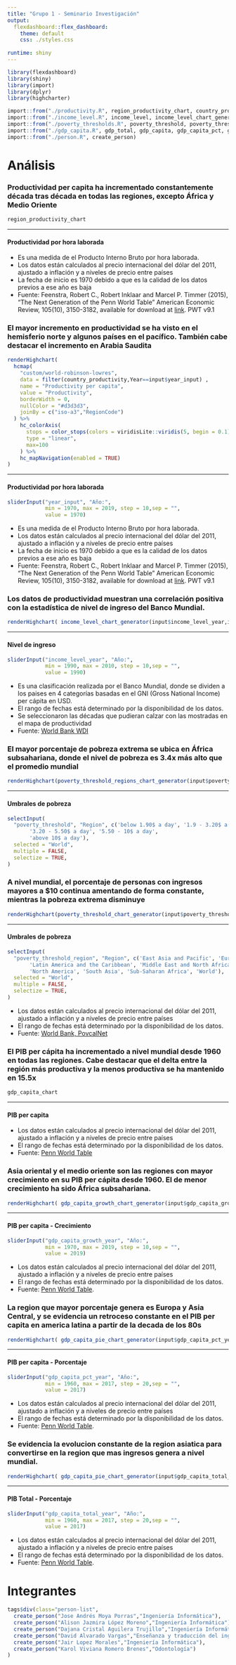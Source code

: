 ```yaml
---
title: "Grupo 1 - Seminario Investigación"
output: 
  flexdashboard::flex_dashboard:
    theme: default
    css: ./styles.css
    
runtime: shiny
---
```


```r
library(flexdashboard)
library(shiny)
library(import)
library(dplyr)
library(highcharter)
```

```r
import::from("./productivity.R", region_productivity_chart, country_productivity)
import::from("./income_level.R", income_level, income_level_chart_generator)
import::from("./poverty_thresholds.R", poverty_threshold, poverty_threshold_chart_generator, poverty_threshold_regions_chart_generator)
import::from("./gdp_capita.R", gdp_total, gdp_capita, gdp_capita_pct, gdp_capita_growth_chart_generator, gdp_capita_chart, gdp_capita_pie_chart_generator)
import::from("./person.R", create_person)
```

Análisis {.storyboard data-icon="fa-signal"}
=========================================

### Productividad per capita ha incrementado constantemente década tras década en todas las regiones, excepto África y Medio Oriente

```r
region_productivity_chart
```

***
#### **Productividad por hora laborada**
- Es una medida de el Producto Interno Bruto por hora laborada.
- Los datos están calculados al precio internacional del dólar del 2011, ajustado a inflación y a niveles de precio entre países
- La fecha de inicio es 1970 debido a que es la calidad de los datos previos a ese año es baja
- Fuente: Feenstra, Robert C., Robert Inklaar and Marcel P. Timmer (2015), "The Next Generation of the Penn World Table" American Economic Review, 105(10), 3150-3182, available for download at [link](http://www.ggdc.net/pwt). PWT v9.1


### El mayor incremento en productividad se ha visto en el hemisferio norte y algunos países en el pacífico. También cabe destacar el incremento en Arabia Saudita

```r
renderHighchart(
  hcmap(
    "custom/world-robinson-lowres", 
    data = filter(country_productivity,Year==input$year_input) ,
    name = "Productivity per capita", 
    value = "Productivity",
    borderWidth = 0,
    nullColor = "#d3d3d3",
    joinBy = c("iso-a3","RegionCode")
  ) %>%
    hc_colorAxis(
      stops = color_stops(colors = viridisLite::viridis(5, begin = 0.1)),
      type = "linear",
      max=100
    ) %>%
    hc_mapNavigation(enabled = TRUE)
)
```

***
#### **Productividad por hora laborada**

```r
sliderInput("year_input", "Año:",
            min = 1970, max = 2019, step = 10,sep = "", 
            value = 1970)
```

- Es una medida de el Producto Interno Bruto por hora laborada.
- Los datos están calculados al precio internacional del dólar del 2011, ajustado a inflación y a niveles de precio entre países
- La fecha de inicio es 1970 debido a que es la calidad de los datos previos a ese año es baja
- Fuente: Feenstra, Robert C., Robert Inklaar and Marcel P. Timmer (2015), "The Next Generation of the Penn World Table" American Economic Review, 105(10), 3150-3182, available for download at [link](http://www.ggdc.net/pwt). PWT v9.1


### Los datos de productividad muestran una correlación positiva con la estadística de nivel de ingreso del Banco Mundial.

```r
renderHighchart( income_level_chart_generator(input$income_level_year,income_level))
```

***
#### **Nivel de ingreso**

```r
sliderInput("income_level_year", "Año:",
            min = 1990, max = 2010, step = 10,sep = "", 
            value = 1990)
```

- Es una clasificación realizada por el Banco Mundial, donde se dividen a los paises en 4 categorías basadas en el GNI (Gross National Income) per cápita en USD.
- El rango de fechas está determinado por la disponibilidad de los datos.
- Se seleccionaron las décadas que pudieran calzar con las mostradas en el mapa de productividad
- Fuente: [World Bank WDI](http://databank.worldbank.org/data/download/site-content/OGHIST.xls)



### El mayor porcentaje de pobreza extrema se ubica en África subsahariana, donde el nivel de pobreza es 3.4x más alto que el promedio mundial



```r
renderHighchart(poverty_threshold_regions_chart_generator(input$poverty_threshold,poverty_threshold))
```

***
#### **Umbrales de pobreza**
```r
selectInput(
  "poverty_threshold", "Region", c('below 1.90$ a day', '1.9 - 3.20$ a day',
       '3.20 - 5.50$ a day', '5.50 - 10$ a day',
       'above 10$ a day'),
  selected = "World",
  multiple = FALSE,
  selectize = TRUE,
)
```


### A nivel mundial, el porcentaje de personas con ingresos mayores a $10 continua amentando de forma constante, mientras la pobreza extrema disminuye



```r
renderHighchart(poverty_threshold_chart_generator(input$poverty_threshold_region,poverty_threshold))
```

***
#### **Umbrales de pobreza**
```r
selectInput(
  "poverty_threshold_region", "Region", c('East Asia and Pacific', 'Europe and Central Asia',
       'Latin America and the Caribbean', 'Middle East and North Africa',
       'North America', 'South Asia', 'Sub-Saharan Africa', 'World'),
  selected = "World",
  multiple = FALSE,
  selectize = TRUE,
)
```

- Los datos están calculados al precio internacional del dólar del 2011, ajustado a inflación y a niveles de precio entre países
- El rango de fechas está determinado por la disponibilidad de los datos.
- Fuente: [World Bank, PovcalNet](http://iresearch.worldbank.org/PovcalNet/povDuplicateWB.aspx)


### El PIB per cápita ha incrementado a nivel mundial desde 1960 en todas las regiones. Cabe destacar que el delta entre la región más productiva y la menos productiva se ha mantenido en 15.5x

```r
gdp_capita_chart
```

***
#### **PIB per capita**

- Los datos están calculados al precio internacional del dólar del 2011, ajustado a inflación y a niveles de precio entre países
- El rango de fechas está determinado por la disponibilidad de los datos.
- Fuente: [Penn World Table](http://www.ggdc.net/pwt)


### Asia oriental y el medio oriente son las regiones con mayor crecimiento en su PIB per cápita desde 1960. El de menor crecimiento ha sido África subsahariana.

```r
renderHighchart( gdp_capita_growth_chart_generator(input$gdp_capita_growth_year,gdp_capita))
```

***
#### **PIB per capita - Crecimiento**

```r
sliderInput("gdp_capita_growth_year", "Año:",
            min = 1970, max = 2019, step = 10,sep = "", 
            value = 2019)
```

- Los datos están calculados al precio internacional del dólar del 2011, ajustado a inflación y a niveles de precio entre países
- El rango de fechas está determinado por la disponibilidad de los datos.
- Fuente: [Penn World Table](http://www.ggdc.net/pwt).


### La region que mayor porcentaje genera es Europa y Asia Central, y se evidencia un retroceso constante en el PIB per capita en america latina a partir de la decada de los 80s

```r
renderHighchart( gdp_capita_pie_chart_generator(input$gdp_capita_pct_year,gdp_capita_pct))
```

***
#### **PIB per capita - Porcentaje**

```r
sliderInput("gdp_capita_pct_year", "Año:",
            min = 1960, max = 2017, step = 20,sep = "", 
            value = 2017)
```

- Los datos están calculados al precio internacional del dólar del 2011, ajustado a inflación y a niveles de precio entre países
- El rango de fechas está determinado por la disponibilidad de los datos.
- Fuente: [Penn World Table](http://www.ggdc.net/pwt).


### Se evidencia la evolucion constante de la region asiatica para convertirse en la region que mas ingresos genera a nivel mundial. 

```r
renderHighchart( gdp_capita_pie_chart_generator(input$gdp_capita_total_year,gdp_total))
```

***
#### **PIB Total - Porcentaje**

```r
sliderInput("gdp_capita_total_year", "Año:",
            min = 1960, max = 2017, step = 20,sep = "", 
            value = 2017)
```

- Los datos están calculados al precio internacional del dólar del 2011, ajustado a inflación y a niveles de precio entre países
- El rango de fechas está determinado por la disponibilidad de los datos.
- Fuente: [Penn World Table](http://www.ggdc.net/pwt).



Integrantes {data-icon="fa-user"}
=========================================


```r
tags$div(class="person-list",
  create_person("Jose Andrés Moya Porras","Ingeniería Informática"),
  create_person("Alison Jazmira López Moreno","Ingeniería Informática"),
  create_person("Dajana Cristal Aguilera Trujillo","Ingeniería Informática"),
  create_person("David Alvarado Vargas","Enseñanza y traducción del inglés"),
  create_person("Jair Lopez Morales","Ingeniería Informática"),
  create_person("Karol Viviana Romero Brenes","Odontología")
)
  
```
